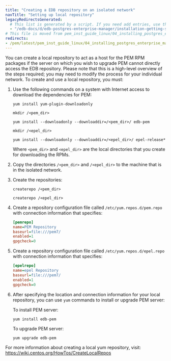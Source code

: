 ```yaml
---
title: "Creating a EDB repository on an isolated network"
navTitle: "Setting up local repository"
legacyRedirectsGenerated:
  # This list is generated by a script. If you need add entries, use the `legacyRedirects` key.
  - "/edb-docs/d/edb-postgres-enterprise-manager/installation-getting-started/linux-installation-guide/8.0/creating_pem_repository_in_isolated_network.html"
# This file is moved from pem_inst_guide_linux/04_installing_postgres_enterprise_manager/04_creating_pem_repository_in_isolated_network
redirects:
- /pem/latest/pem_inst_guide_linux/04_installing_postgres_enterprise_manager/04_creating_pem_repository_in_isolated_network/
---
```


You can create a local repository to act as a host for the PEM RPM packages if the server on which you wish to upgrade PEM cannot directly access the EDB repository. Please note that this is a high-level overview of the steps required; you may need to modify the process for your individual network. To create and use a local repository, you must:

1.  Use the following commands on a system with Internet access to download the dependencies for PEM:

    ```shell
    yum install yum-plugin-downloadonly

    mkdir /<pem_dir>

    yum install --downloadonly --downloaddir=/<pem_dir>/ edb-pem

    mkdir /<epel_dir>

    yum install --downloadonly --downloaddir=/<epel_dir>/ epel-release*
    ```

    Where `<pem_dir>` and `<epel_dir>` are the local directories that you create for downloading the RPMs.

2.  Copy the directories `/<pem_dir>` and `/<epel_dir>` to the machine that is in the isolated network.

3.  Create the repositories:

    ```shell
    createrepo /<pem_dir>

    createrepo /<epel_dir>
    ```

4.  Create a repository configuration file called `/etc/yum.repos.d/pem.repo` with connection information that specifies:

    ```ini
    [pemrepo]
    name=PEM Repository
    baseurl=file:///pem7/
    enabled=1
    gpgcheck=0
    ```

5.  Create a repository configuration file called `/etc/yum.repos.d/epel.repo` with connection information that specifies:

    ```ini
    [epelrepo]
    name=epel Repository
    baseurl=file:///pem7/
    enabled=1
    gpgcheck=0
    ```

6.  After specifying the location and connection information for your local repository, you can use `yum` commands to install or upgrade PEM server:

    To install PEM server:

    ```shell
    yum install edb-pem
    ```

    To upgrade PEM server:

    ```shell
    yum upgrade edb-pem
    ```

For more information about creating a local yum repository, visit: <https://wiki.centos.org/HowTos/CreateLocalRepos>
